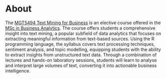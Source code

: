 # About {.unnumbered}

The [MGT5494 Text Mining for Business]() is an elective course offered in the [MSc in Business Analytics](https://www.gla.ac.uk/postgraduate/taught/business-analytics). The course offers students a comprehensive insight into text mining, a popular subfield of data analytics that focuses on extracting meaningful information from text-based sources. Using the R programming language, the syllabus covers text processing techniques, sentiment analysis, and topic modelling, equipping students with the ability to extract insights from unstructured text data. Through a combination of lectures and hands-on laboratory sessions, students will learn to analyse and interpret large volumes of text, converting it into actionable business intelligence. 
